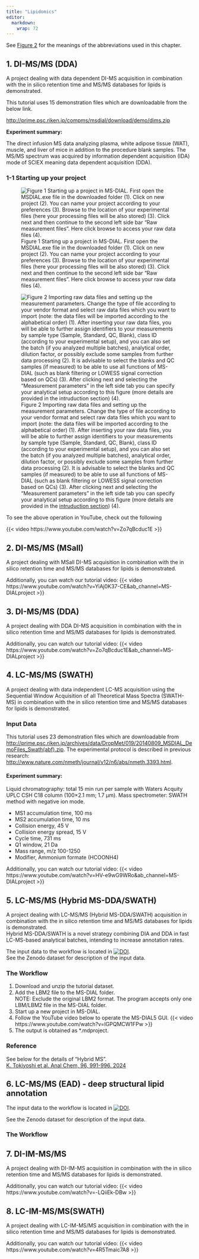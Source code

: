 ```yaml
---
title: "Lipidomics"
editor: 
  markdown: 
    wrap: 72
---
```


See [Figure 2](index.qmd#fig-2) for the meanings of the abbreviations used in this chapter.

## 1. DI-MS/MS (DDA)

A project dealing with data dependent DI-MS acquisition in combination
with the in silico retention time and MS/MS databases for lipids is
demonstrated.

This tutorial uses 15 demonstration files which are downloadable from
the below link.\

[http://prime.psc.riken.jp/compms/msdial/download/demo/dims.zip](http://prime.psc.riken.jp/compms/msdial/download/demo/dims.zip)

**Experiment summary:**\

The direct infusion MS data analyzing plasma, white adipose tissue (WAT), muscle, and liver of mice in addition to the procedure blank samples.
The MS/MS spectrum was acquired by information dependent acquisition (IDA) mode of SCIEX meaning data dependent acquisition (DDA).


### 1-1 Starting up your project

![Figure 1 Starting up a project in MS-DIAL. First open the MSDIAL.exe
file in the downloaded folder (1). Click on new project (2). You can
name your project according to your preferences (3). Browse to the
location of your experimental files (here your processing files will be
also stored) (3). Click next and then continue to the second left side
bar "Raw measurement files". Here click browse to access your raw data
files
(4).](images/Chapter2/Fig1%20Starting%20up%20a%20project%20in%20MS-DIAL.png){#fig-1}

![Figure 2 Importing raw data files and setting up the measurement
parameters. Change the type of file according to your vendor format and
select raw data files which you want to import (note: the data files
will be imported according to the alphabetical order) (1). After
inserting your raw data files, you will be able to further assign
identifiers to your measurements by sample type (Sample, Standard, QC,
Blank), class ID (according to your experimental setup), and you can
also set the batch (if you analyzed multiple batches), analytical order,
dilution factor, or possibly exclude some samples from further data
processing (2). It is advisable to select the blanks and QC samples (if
measured) to be able to use all functions of MS-DIAL (such as blank
filtering or LOWESS signal correction based on QCs) (3). After clicking
next and selecting the "Measurement parameters" in the left side tab you
can specify your analytical setup according to this figure (more details
are provided in the [intruduction
section](https://mtbinfo-team.github.io/msdial5tutorial/#fig-5))
(4).](images/Chapter2/Fig2%20Importing%20raw%20data%20files%20and%20setting%20up%20the%20measurement%20parameters.png){#fig-2}

To see the above operation in YouTube, check out the following

{{< video https://www.youtube.com/watch?v=Zo7qBcduc1E >}}


## 2. DI-MS/MS (MSall)

A project dealing with MSall DI-MS acquisition in combination with the
in silico retention time and MS/MS databases for lipids is demonstrated.

Additionally, you can watch our tutorial video:
{{< video https://www.youtube.com/watch?v=YiAj0K37-CE&ab_channel=MS-DIALproject >}}

## 3. DI-MS/MS (DDA)

A project dealing with DDA DI-MS acquisition in combination with the
in silico retention time and MS/MS databases for lipids is demonstrated.

Additionally, you can watch our tutorial video:
{{< video https://www.youtube.com/watch?v=Zo7qBcduc1E&ab_channel=MS-DIALproject >}}

## 4. LC-MS/MS (SWATH)

A project dealing with data independent LC-MS acquisition using the
Sequential Window Acquisition of all Theoretical Mass Spectra (SWATH-MS)
in combination with the in silico retention time and MS/MS databases for
lipids is demonstrated.

### Input Data

This tutorial uses 23 demonstration files which are downloadable from <http://prime.psc.riken.jp/archives/data/DropMet/019/20140809_MSDIAL_DemoFiles_Swath(abf).zip>.
The experimental protocol is described in previous research: <http://www.nature.com/nmeth/journal/v12/n6/abs/nmeth.3393.html>.

#### Experiment summary:

Liquid chromatography: total 15 min run per sample with Waters Acquity UPLC CSH C18 column (100×2.1 mm; 1.7 μm).
Mass spectrometer: SWATH method with negative ion mode.

- MS1 accumulation time, 100 ms
- MS2 accumulation time, 10 ms
- Collision energy, 45 V
- Collision energy spread, 15 V
- Cycle time, 731 ms
- Q1 window, 21 Da
- Mass range, m/z 100-1250
- Modifier, Ammonium formate (HCOONH4)

Additionally, you can watch our tutorial video:
{{< video https://www.youtube.com/watch?v=HV-e9wG9WRo&ab_channel=MS-DIALproject >}}

## 5. LC-MS/MS (Hybrid MS-DDA/SWATH)
A project dealing with LC-MS/MS (Hybrid MS-DDA/SWATH) acquisition in combination with the in silico retention time and MS/MS databases for lipids is demonstrated. \
Hybrid MS-DDA/SWATH is a novel strategy combining DIA and DDA in fast LC-MS-based analytical batches, intending to increase annotation rates. 

The input data to the workflow is located in [![DOI](https://zenodo.org/badge/DOI/10.5281/zenodo.10590080.svg)](https://doi.org/10.5281/zenodo.10590080). \
See the Zenodo dataset for description of the input data.

### The Workflow
1. Download and unzip the tutorial dataset.
2. Add the LBM2 file to the MS-DIAL folder. \
   NOTE: Exclude the original LBM2 format. The program accepts only one LBM/LBM2 file in the MS-DIAL folder.
4. Start up a new project in MS-DIAL. 
3. Follow the YouTube video below to operate the MS-DIAL5 GUI.
{{< video https://www.youtube.com/watch?v=IGPQMCW1FPw >}}
4. The output is obtained as *.mdproject.

### Reference
See below for the details of "Hybrid MS".\
[K. Tokiyoshi et al. Anal Chem, 96, 991-996. 2024](https://doi.org/10.1021/acs.analchem.3c04400) 

## 6. LC-MS/MS (EAD) - deep structural lipid annotation

The input data to the workflow is located in [![DOI](https://zenodo.org/badge/DOI/10.5281/zenodo.10616947.svg)](https://doi.org/10.5281/zenodo.10616947).

See the Zenodo dataset for description of the input data.

### The Workflow


## 7. DI-IM-MS/MS
A project dealing with DI-IM-MS acquisition in combination with the in silico retention time and MS/MS databases for lipids is demonstrated.

Additionally, you can watch our tutorial video:
{{< video https://www.youtube.com/watch?v=-LQiiEk-DBw >}}

## 8. LC-IM-MS/MS(SWATH)
A project dealing with LC-IM-MS/MS acquisition in combination with the in silico retention time and MS/MS databases for lipids is demonstrated.

Additionally, you can watch our tutorial video:
{{< video https://www.youtube.com/watch?v=4R5Tmaic7A8 >}}
